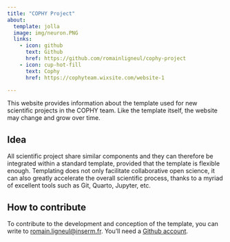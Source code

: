```yaml
---
title: "COPHY Project"
about:
  template: jolla
  image: img/neuron.PNG
  links:
    - icon: github
      text: Github
      href: https://github.com/romainligneul/cophy-project
    - icon: cup-hot-fill
      text: Cophy
      href: https://cophyteam.wixsite.com/website-1

---
```


This website provides information about the template used for new scientific projects in the COPHY team. Like the template itself, the website may change and grow over time.


## Idea

All scientific project share similar components and they can therefore be integrated within a standard template, provided that the template is flexible enough. Templating does not only facilitate collaborative open science, it can also greatly accelerate the overall scientific process, thanks to a myriad of excellent tools such as Git, Quarto, Jupyter, etc.

## How to contribute

To contribute to the development and conception of the template, you can write to [romain.ligneul\@inserm.fr](mailto:romain.ligneul@inserm.fr). You'll need a [Github account](github.com).